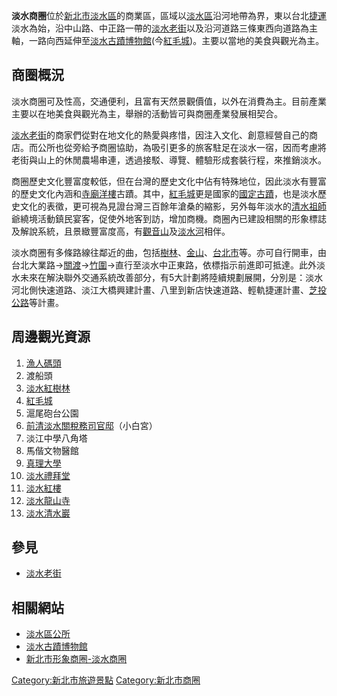 '''淡水商圈'''位於[[新北市|新北市]][[淡水區|淡水區]]的商業區，區域以[[淡水區|淡水區]]沿河地帶為界，東以台北[[捷運|捷運]]淡水為始，沿中山路、中正路一帶的[[淡水老街|淡水老街]]以及沿河道路三條東西向道路為主軸，一路向西延伸至[[淡水古蹟博物館|淡水古蹟博物館]](今[[紅毛城|紅毛城]])。主要以當地的美食與觀光為主。

==商圈概況==
淡水商圈可及性高，交通便利，且富有天然景觀價值，以外在消費為主。目前產業主要以在地美食與觀光為主，舉辦的活動皆可與商圈產業發展相契合。

[[淡水老街|淡水老街]]的商家們從對在地文化的熱愛與疼惜，因注入文化、創意經營自己的商店。而公所也從旁給予商圈協助，為吸引更多的旅客駐足在淡水一宿，因而考慮將老街與山上的休閒農場串連，透過接駁、導覽、體驗形成套裝行程，來推銷淡水。

商圈歷史文化豐富度較低，但在台灣的歷史文化中佔有特殊地位，因此淡水有豐富的歷史文化內涵和[[寺廟|寺廟]][[洋樓|洋樓]]古蹟。其中，[[紅毛城|紅毛城]]更是國家的[[國定古蹟|國定古蹟]]，也是淡水歷史文化的表徵，更可視為見證台灣三百餘年滄桑的縮影，另外每年淡水的[[清水祖師|清水祖師]]爺繞境活動鎮民宴客，促使外地客到訪，增加商機。商圈內已建設相關的形象標誌及解說系統，且景緻豐富度高，有[[觀音山_(新北市)|觀音山]]及[[淡水河|淡水河]]相伴。

淡水商圈有多條路線往鄰近的曲，包括[[樹林區|樹林]]、[[金山區_(新北市)|金山]]、[[台北市|台北市]]等。亦可自行開車，由台北大業路→[[關渡|關渡]]→[[竹圍站|竹圍]]→直行至淡水中正東路，依標指示前進即可抵達。此外淡水未來在解決聯外交通系統改善部分，有5大計劃將陸續規劃展開，分別是：淡水河北側快速道路、淡江大橋興建計畫、八里到新店快速道路、輕軌捷運計畫、[[芝投公路|芝投公路]]等計畫。

==周邊觀光資源==
#[[漁人碼頭|漁人碼頭]]
#渡船頭
#[[淡水紅樹林|淡水紅樹林]]
#[[紅毛城|紅毛城]]
#滬尾砲台公園
#[[前清淡水關稅務司官邸|前清淡水關稅務司官邸]]（小白宮）
#淡江中學八角塔
#馬偕文物醫館
#[[真理大學|真理大學]]
#[[淡水禮拜堂|淡水禮拜堂]]
#[[淡水紅樓|淡水紅樓]]
#[[淡水龍山寺|淡水龍山寺]]
#[[淡水清水巖|淡水清水巖]]

==參見==
*[[淡水老街|淡水老街]]

==相關網站==
*[http://www.tamsui.ntpc.gov.tw/ 淡水區公所] {{Wayback|url=http://www.tamsui.ntpc.gov.tw/ |date=20210414013026 }}
*[http://www.tshs.ntpc.gov.tw/index.asp 淡水古蹟博物館]
*[https://web.archive.org/web/20110713035415/http://www.shoppingareas.ntpc.gov.tw/_file/1454/SG/40396/D10000001454000007.html 新北市形象商圈-淡水商圈]

{{台灣小作品}}
{{新北市商圈}}

[[Category:新北市旅遊景點|Category:新北市旅遊景點]]
[[Category:新北市商圈|Category:新北市商圈]]